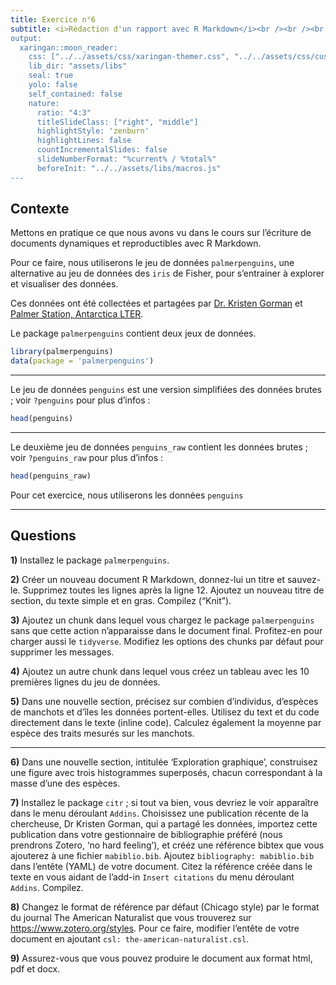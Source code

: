 ```yaml
---
title: Exercice n°6
subtitle: <i>Rédaction d'un rapport avec R Markdown</i><br /><br /><br /><br />
output:
  xaringan::moon_reader:
    css: ["../../assets/css/xaringan-themer.css", "../../assets/css/custom.css"]
    lib_dir: "assets/libs"
    seal: true
    yolo: false
    self_contained: false
    nature:
      ratio: "4:3"
      titleSlideClass: ["right", "middle"]
      highlightStyle: 'zenburn'
      highlightLines: false
      countIncrementalSlides: false
      slideNumberFormat: "%current% / %total%"
      beforeInit: "../../assets/libs/macros.js"
---
```


## Contexte

Mettons en pratique ce que nous avons vu dans le cours sur l'écriture de documents dynamiques et reproductibles avec R Markdown. 

Pour ce faire, nous utiliserons le jeu de données `palmerpenguins`, une alternative au jeu de données des `iris` de Fisher, pour s'entrainer à explorer et visualiser des données. 

Ces données ont été collectées et partagées par [Dr. Kristen Gorman](https://www.uaf.edu/cfos/people/faculty/detail/kristen-gorman.php) et [Palmer Station, Antarctica LTER](https://pal.lternet.edu/). 

Le package `palmerpenguins` contient deux jeux de données. 

```r
library(palmerpenguins)
data(package = 'palmerpenguins')
``` 

---

Le jeu de données `penguins` est une version simplifiées des données brutes ; voir `?penguins` pour plus d'infos : 

```r
head(penguins)
```

---

Le deuxième jeu de données `penguins_raw` contient les données brutes ; voir `?penguins_raw` pour plus d'infos : 

```r
head(penguins_raw)
```


Pour cet exercice, nous utiliserons les données `penguins`


---

## Questions

**1)** Installez le package `palmerpenguins`.

**2)** Créer un nouveau document R Markdown, donnez-lui un titre et sauvez-le. Supprimez toutes les lignes après la ligne 12. Ajoutez un nouveau titre de section, du texte simple et en gras. Compilez ("Knit").  

**3)** Ajoutez un chunk dans lequel vous chargez le package `palmerpenguins` sans que cette action n'apparaisse dans le document final. Profitez-en pour charger aussi le `tidyverse`. Modifiez les options des chunks par défaut pour supprimer les messages. 

**4)** Ajoutez un autre chunk dans lequel vous créez un tableau avec les 10 premières lignes du jeu de données.

**5)** Dans une nouvelle section, précisez sur combien d'individus, d'espèces de manchots et d'îles les données portent-elles. Utilisez du text et du code directement dans le texte (inline code). Calculez également la moyenne par espèce des traits mesurés sur les manchots. 

---

**6)** Dans une nouvelle section, intitulée 'Exploration graphique', construisez une figure avec trois histogrammes superposés, chacun correspondant à la masse d'une des espèces. 

**7)** Installez le package `citr` ; si tout va bien, vous devriez le voir apparaître dans le menu déroulant `Addins`. Choisissez une publication récente de la chercheuse, Dr Kristen Gorman, qui a partagé les données, importez cette publication dans votre gestionnaire de bibliographie préféré (nous prendrons Zotero, 'no hard feeling'), et crééz une référence bibtex que vous ajouterez à une fichier `mabiblio.bib`. Ajoutez `bibliography: mabiblio.bib` dans l'entête (YAML) de votre document. Citez la référence créée dans le texte en vous aidant de l'add-in `Insert citations` du menu déroulant `Addins`. Compilez. 

**8)** Changez le format de référence par défaut (Chicago style) par le format du journal The American Naturalist que vous trouverez sur <https://www.zotero.org/styles>. Pour ce faire, modifier l'entête de votre document en ajoutant `csl: the-american-naturalist.csl`.

**9)** Assurez-vous que vous pouvez produire le document aux format html, pdf et docx. 
